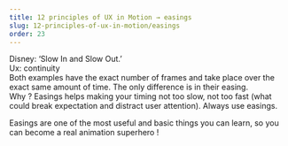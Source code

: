```yaml
---
title: 12 principles of UX in Motion → easings
slug: 12-principles-of-ux-in-motion/easings
order: 23
---
```


<SlideTemplate title="Principle 1: Easing">

Disney: ‘Slow In and Slow Out.’  
Ux: continuity  
Both examples have the exact number of frames and take place over the exact same amount of time. The only difference is in their easing.  
Why ? Easings helps making your timing not too slow, not too fast (what could break expectation and distract user attention). Always use easings.  

</SlideTemplate>

<Hint>
  Easings are one of the most useful and basic things you can learn, so you can become a real animation superhero !
</Hint>

